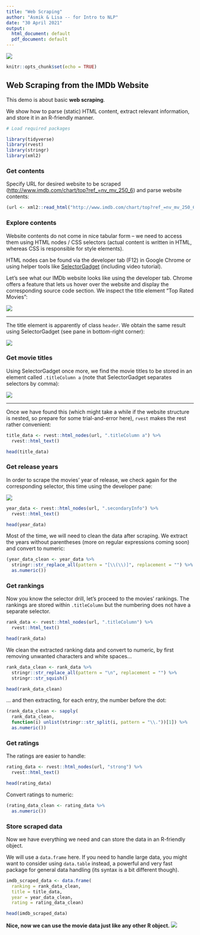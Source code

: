 ```yaml
---
title: "Web Scraping"
author: "Asmik & Lisa -- for Intro to NLP"
date: "30 April 2021"
output:
  html_document: default
  pdf_document: default
---
```


![](../../Logo_Consulting.JPG)

```r
knitr::opts_chunk$set(echo = TRUE)

```

## Web Scraping from the IMDb Website

This demo is about basic **web scraping**.

We show how to parse (static) HTML content, extract relevant information, and store it in an R-friendly manner.

```r
# Load required packages

library(tidyverse)
library(rvest)
library(stringr)
library(xml2)
```

### Get contents

Specify URL for desired website to be scraped (<http://www.imdb.com/chart/top?ref_=nv_mv_250_6>) and parse website contents:

```r

(url <- xml2::read_html("http://www.imdb.com/chart/top?ref_=nv_mv_250_6"))

```

### Explore contents

Website contents do not come in nice tabular form -- we need to access them using HTML nodes / CSS selectors (actual content is written in HTML, whereas CSS is responsible for style elements).

HTML nodes can be found via the developer tab (F12) in Google Chrome or using helper tools like [SelectorGadget](https://selectorgadget.com/) (including video tutorial).

Let's see what our IMDb website looks like using the developer tab.
Chrome offers a feature that lets us hover over the website and display the corresponding source code section.
We inspect the title element "Top Rated Movies":

![](screenshot_devtool_1.PNG)

***

The title element is apparently of class `header`.
We obtain the same result using SelectorGadget (see pane in bottom-right corner):

![](screenshot_selectorgadget_2.PNG)

### Get movie titles

Using SelectorGadget once more, we find the movie titles to be stored in an element called `.titleColumn a` (note that SelectorGadget separates selectors by comma):

![](screenshot_selectorgadget_3.PNG)

***

Once we have found this (which might take a while if the website structure is nested, so prepare for some trial-and-error here), `rvest` makes the rest rather convenient:

```r
title_data <- rvest::html_nodes(url, ".titleColumn a") %>% 
  rvest::html_text()
```

```r
head(title_data)
```

### Get release years

In order to scrape the movies' year of release, we check again for the corresponding selector, this time using the developer pane:

![](screenshot_devtool_2.PNG)

```r
year_data <- rvest::html_nodes(url, ".secondaryInfo") %>% 
  rvest::html_text()
```

```r
head(year_data)
```

Most of the time, we will need to clean the data after scraping.
We extract the years without parentheses (more on regular expressions coming soon) and convert to numeric: 

```r

(year_data_clean <- year_data %>% 
  stringr::str_replace_all(pattern = "[\\(\\)]", replacement = "") %>% 
  as.numeric())

```

### Get rankings

Now you know the selector drill, let's proceed to the movies' rankings.
The rankings are stored within `.titleColumn` but the numbering does not have a separate selector.

```r
rank_data <- rvest::html_nodes(url, ".titleColumn") %>% 
  rvest::html_text()
```

```r
head(rank_data)
```

We clean the extracted ranking data and convert to numeric, by first removing unwanted characters and white spaces...

```r

rank_data_clean <- rank_data %>% 
  stringr::str_replace_all(pattern = "\n", replacement = "") %>%
  stringr::str_squish()

head(rank_data_clean)
```

... and then extracting, for each entry, the number before the dot:

```r

(rank_data_clean <- sapply(
  rank_data_clean,
  function(i) unlist(stringr::str_split(i, pattern = "\\."))[1]) %>% 
  as.numeric())

```

### Get ratings

The ratings are easier to handle:

```r
rating_data <- rvest::html_nodes(url, "strong") %>% 
  rvest::html_text()

head(rating_data)
```

Convert ratings to numeric:

```r
(rating_data_clean <- rating_data %>% 
  as.numeric())
```


### Store scraped data

Now we have everything we need and can store the data in an R-friendly object.

We will use a `data.frame` here. If you need to handle large data, you might want to consider using `data.table` instead, a powerful and very fast package for general data handling (its syntax is a bit different though).


```r
imdb_scraped_data <- data.frame(
  ranking = rank_data_clean,
  title = title_data,
  year = year_data_clean,
  rating = rating_data_clean)

head(imdb_scraped_data)
```

**Nice, now we can use the movie data just like any other R object.**
![](screenshot_v.JPG)
